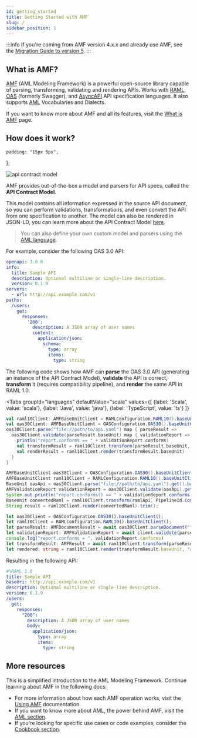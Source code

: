 ```yaml
---
id: getting_started
title: Getting Started with AMF
slug: /
sidebar_position: 1
---
```


:::info
If you're coming from AMF version 4.x.x and already use AMF, see the
[Migration Guide to version 5](amf/migration_guide).
:::

## What is AMF?
[AMF](https://github.com/aml-org/amf) (AML Modeling Framework) is a powerful open-source library capable of parsing,
transforming, validating and rendering APIs. Works with [RAML](https://raml.org/), [OAS](https://github.com/OAI/OpenAPI-Specification) (formerly Swagger),
and [AsyncAPI](https://github.com/asyncapi/asyncapi) API specification languages.
It also supports [AML](https://aml-org.github.io/aml-spec) Vocabularies and Dialects.

If you want to know more about AMF and all its features, visit the [What is AMF](amf/what_is_amf) page.

## How does it work?

    padding: "15px 5px",
};

<div className="container">
<div className='row'>
<div style={myStyle} className='col col--6'>

![api contract model](../assets/images/amf/api-contract-model.png)

</div>
<div style={myStyle} className='col col--6'>

AMF provides out-of-the-box a model and parsers for API specs, called the **API Contract Model**.

This model contains all information expressed in the source API document, so you can perform validations, transformations,
and even convert the API from one specification to another. The model can also be rendered in JSON-LD, you can learn more
about the API Contract Model [here](amf/using-amf/amf_model).

> You can also define your own custom model and parsers using the [AML language](aml/aml).

</div>
</div>
</div>

For example, consider the following OAS 3.0 API:

```yaml title="Sample API in OAS 3.0"
openapi: 3.0.0
info:
  title: Sample API
  description: Optional multiline or single-line description.
  version: 0.1.9
servers:
  - url: http://api.example.com/v1
paths:
  /users:
    get:
      responses:
        '200':
          description: A JSON array of user names
          content:
            application/json:
              schema:
                type: array
                items:
                  type: string
```

The following code shows how AMF can **parse** the OAS 3.0 API (generating an instance of the API Contract Model), **validate** the API is correct,
**transform** it (requires compatibility pipeline), and **render** the same API in RAML 1.0.


<Tabs
    groupId="languages"
    defaultValue="scala"
    values={[
        {label: 'Scala', value: 'scala'},
        {label: 'Java', value: 'java'},
        {label: 'TypeScript', value: 'ts'}
    ]}
>

<TabItem value="scala">

```scala
val raml10Client: AMFBaseUnitClient = RAMLConfiguration.RAML10().baseUnitClient()
val oas30Client: AMFBaseUnitClient = OASConfiguration.OAS30().baseUnitClient()
oas30Client.parse("file://path/to/api.yaml") map { parseResult =>
  oas30Client.validate(parseResult.baseUnit) map { validationReport =>
    println("report.conforms == " + validationReport.conforms)
    val transformResult = raml10Client.transform(parseResult.baseUnit, PipelineId.Compatibility)
    val renderResult = raml10Client.render(transformResult.baseUnit)
  }
}
```

</TabItem>
<TabItem value="java">

```java
AMFBaseUnitClient oas30Client = OASConfiguration.OAS30().baseUnitClient();
AMFBaseUnitClient raml10Client = RAMLConfiguration.RAML10().baseUnitClient();
BaseUnit oasApi = oas30Client.parse("file://path/to/api.yaml").get().baseUnit();
AMFValidationReport validationReport = oas30Client.validate(oasApi).get();
System.out.println("report.conforms() == " + validationReport.conforms());
BaseUnit convertedRaml = raml10Client.transform(ramlApi, PipelineId.Compatibility()).baseUnit();
String result = raml10Client.render(convertedRaml).trim();
```

</TabItem>
<TabItem value="ts">

```ts
let oas30Client = OASConfiguration.OAS30().baseUnitClient();
let raml10Client = RAMLConfiguration.RAML10().baseUnitClient();
let parseResult: AMFDocumentResult = await oas30Client.parseDocument("file://path/to/api.yaml");
let validationReport: AMFValidationReport = await client.validate(parseResult.document);
console.log("report.conforms = ", validationReport.conforms)
let transformResult: AMFResult = await raml10Client.transform(parseResult.baseUnit, PipelineId.Compatibility);
let rendered: string = raml10Client.render(transformResult.baseUnit, "application/yaml");
```

</TabItem>
</Tabs>

Resulting in the following API:
```yaml title="Sample API parsed, validated, transformed, and rendered in RAML 1.0"
#%RAML 1.0
title: Sample API
baseUri: http://api.example.com/v1
description: Optional multiline or single-line description.
version: 0.1.9
/users:
  get:
    responses:
      "200":
        description: A JSON array of user names
        body:
          application/json:
            type: array
            items:
              type: string
```

## More resources
This is a simplified introduction to the AML Modeling Framework. Continue learning about AMF in the following docs:
- For more information about how each AMF operation works, visit the [Using AMF](amf/using-amf/amf_setup) documentation.
- If you want to know more about AML, the power behind AMF, visit the [AML section](aml/aml).
- If you're looking for specific use cases or code examples, consider the [Cookbook section](cookbook/code_snippets).
